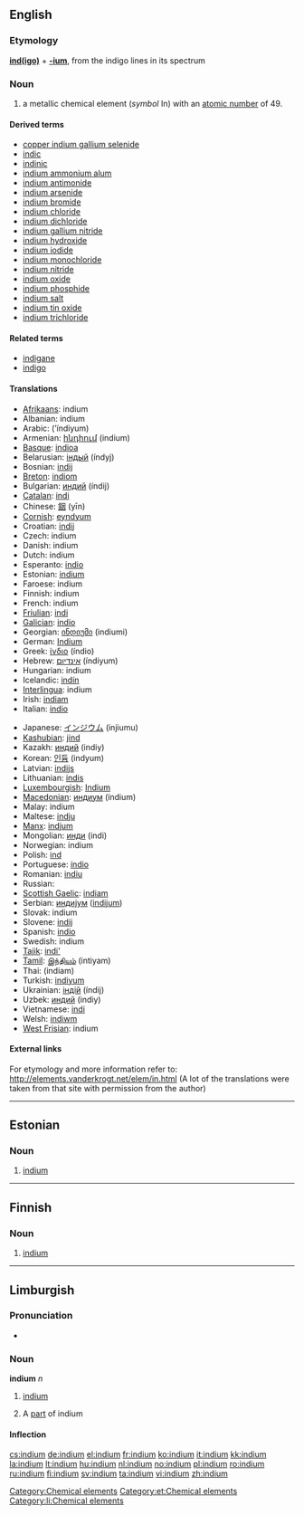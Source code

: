{{also|Indium}}
==English==
{{elements|In|cadmium|Cd|tin|Sn}}

===Etymology===
'''[[indigo|ind(igo)]]''' + '''[[-ium]]''', from the indigo lines in its spectrum

===Noun===
{{en-noun|-}}
{{wikipedia}}

# a metallic chemical element (''symbol'' In) with an [[atomic number]] of 49.

====Derived terms====
* [[copper indium gallium selenide]]
* [[indic]]
* [[indinic]]
* [[indium ammonium alum]]
* [[indium antimonide]]
* [[indium arsenide]]
* [[indium bromide]]
* [[indium chloride]]
* [[indium dichloride]]
* [[indium gallium nitride]]
* [[indium hydroxide]]
* [[indium iodide]]
* [[indium monochloride]]
* [[indium nitride]]
* [[indium oxide]]
* [[indium phosphide]]
* [[indium salt]]
* [[indium tin oxide]]
* [[indium trichloride]]

====Related terms====
* [[indigane]]
* [[indigo]]

====Translations====
{{trans-top|metallic chemical element}}
* [[Afrikaans]]: indium
* Albanian: indium
* Arabic: {{Arab|[[انديوم]]}} (’índiyum) {{m}}
* Armenian: [[ինդիում]] (indium)
* [[Basque]]: [[indioa]]
* Belarusian: [[iндый]] (índyj) {{m}}
* Bosnian: [[indij]]
* [[Breton]]: [[indiom]]
* Bulgarian: [[индий]] (índij) {{m}}
* [[Catalan]]: [[indi]]
* Chinese: [[銦]] (yīn)
* [[Cornish]]: [[eyndyum]]
* Croatian: [[indij]]
* Czech: indium
* Danish: indium
* Dutch: indium {{n}}
* Esperanto: [[indio]]
* Estonian: [[#Estonian|indium]]
* Faroese: indium
* Finnish: indium
* French: indium {{m}}
* [[Friulian]]: [[indi]]
* [[Galician]]: [[indio]]
* Georgian: [[ინდიუმი]] (indiumi)
* German: [[Indium]] {{n}}
* Greek: [[ίνδιο]] (índio) {{n}}
* Hebrew: [[אינדיום]] (índiyum)
* Hungarian: indium
* Icelandic: [[indín]]
* [[Interlingua]]: indium
* Irish: [[indiam]]
* Italian: [[indio]] {{m}}
{{trans-mid}}
* Japanese: [[インジウム]] (injiumu)
* [[Kashubian]]: [[jind]]
* Kazakh: [[индий]] (indiy)
* Korean: [[인듐]] (indyum)
* Latvian: [[indijs]]
* Lithuanian: [[indis]]
* [[Luxembourgish]]: [[Indium]]
* [[Macedonian]]: [[индиум]] (índium) {{m}}
* Malay: indium
* Maltese: [[indju]]
* [[Manx]]: [[indjum]]
* Mongolian: [[инди]] (indi)
* Norwegian: indium
* Polish: [[ind]] {{m}}
* Portuguese: [[índio]] {{m}}
* Romanian: [[indiu]] {{n}}
* Russian: {{t|ru|индий|tr=índij|m}}
* [[Scottish Gaelic]]: [[indiam]]
* Serbian: [[индиjум]] ([[indijum]]) {{m}}
* Slovak: indium
* Slovene: [[indij]]
* Spanish: [[indio]] {{m}}
* Swedish: indium
* [[Tajik]]: [[indi']]
* [[Tamil]]: [[இந்தியம்]] (intiyam)
* Thai: {{Thai|[[อินเดียม]]}} (indiam)
* Turkish: [[indiyum]]
* Ukrainian: [[iндiй]] (índij) {{m}}
* Uzbek: [[индий]] (indiy)
* Vietnamese: [[indi]]
* Welsh: [[indiwm]]
* [[West Frisian]]: indium
{{trans-bottom}}

====External links====
For etymology and more information refer to:
http://elements.vanderkrogt.net/elem/in.html
(A lot of the translations were taken from that site with permission from the author)

[[Category:Chemical elements]]

----

==Estonian==

===Noun===
{{infl|et|noun}}

# [[#English|indium]]

[[Category:et:Chemical elements]]

----

==Finnish==
{{wikipedia|lang=fi}}

===Noun===
{{fi-noun}}

# {{element|lang=fi}} [[#English|indium]]

----

==Limburgish==

===Pronunciation===
* {{IPA|[ˈɪ˦nɖɔ˧m]|lang=li}}

===Noun===
'''indium''' ''n''

# {{uncountable|lang=li}} [[indium#English|indium]]
# A [[part]] of indium

====Inflection====
{{li-noun-um|indi}}

[[Category:li:Chemical elements]]

[[cs:indium]]
[[de:indium]]
[[el:indium]]
[[fr:indium]]
[[ko:indium]]
[[it:indium]]
[[kk:indium]]
[[la:indium]]
[[lt:indium]]
[[hu:indium]]
[[nl:indium]]
[[no:indium]]
[[pl:indium]]
[[ro:indium]]
[[ru:indium]]
[[fi:indium]]
[[sv:indium]]
[[ta:indium]]
[[vi:indium]]
[[zh:indium]]